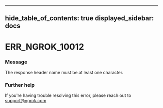 

---
hide_table_of_contents: true
displayed_sidebar: docs
---


# ERR_NGROK_10012

### Message
The response header name must be at least one character.

<ErrorDetails error="err_ngrok_10012" />



### Further help
If you're having trouble resolving this error, please reach out to [support@ngrok.com](mailto:support@ngrok.com?subject=Help%20with%20ERR_NGROK_10012)

